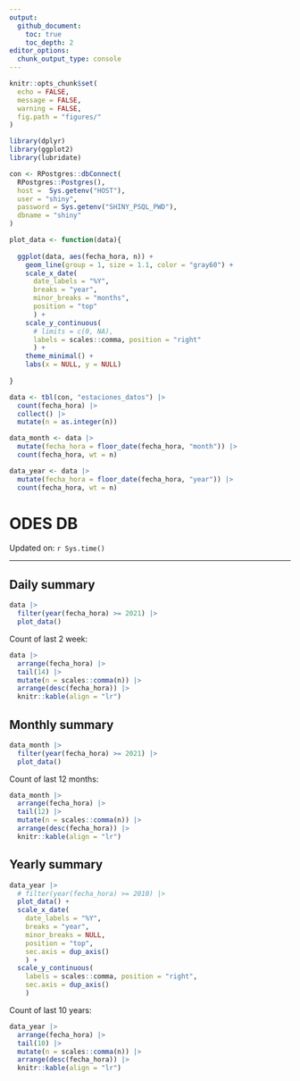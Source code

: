 ```yaml
---
output:
  github_document:
    toc: true
    toc_depth: 2
editor_options: 
  chunk_output_type: console
---
```


```r
knitr::opts_chunk$set(
  echo = FALSE,
  message = FALSE,
  warning = FALSE,
  fig.path = "figures/"
)
```

```r
library(dplyr)
library(ggplot2)
library(lubridate)

con <- RPostgres::dbConnect(
  RPostgres::Postgres(),
  host =  Sys.getenv("HOST"),
  user = "shiny",
  password = Sys.getenv("SHINY_PSQL_PWD"),
  dbname = "shiny"
)

plot_data <- function(data){
  
  ggplot(data, aes(fecha_hora, n)) +
    geom_line(group = 1, size = 1.1, color = "gray60") +
    scale_x_date(
      date_labels = "%Y",
      breaks = "year",
      minor_breaks = "months",
      position = "top"
      ) +
    scale_y_continuous(
      # limits = c(0, NA),
      labels = scales::comma, position = "right"
      ) +
    theme_minimal() +
    labs(x = NULL, y = NULL)
  
}

data <- tbl(con, "estaciones_datos") |> 
  count(fecha_hora) |> 
  collect() |> 
  mutate(n = as.integer(n))

data_month <- data |> 
  mutate(fecha_hora = floor_date(fecha_hora, "month")) |> 
  count(fecha_hora, wt = n)

data_year <- data |> 
  mutate(fecha_hora = floor_date(fecha_hora, "year")) |> 
  count(fecha_hora, wt = n)
```

# ODES DB

Updated on: `r Sys.time()`

--- 

## Daily summary

```r
data |> 
  filter(year(fecha_hora) >= 2021) |> 
  plot_data()
```

Count of last 2 week:

```r
data |> 
  arrange(fecha_hora) |> 
  tail(14) |> 
  mutate(n = scales::comma(n)) |> 
  arrange(desc(fecha_hora)) |> 
  knitr::kable(align = "lr")
```

## Monthly summary

```r
data_month |> 
  filter(year(fecha_hora) >= 2021) |> 
  plot_data() 
```

Count of last 12 months:

```r
data_month |> 
  arrange(fecha_hora) |> 
  tail(12) |> 
  mutate(n = scales::comma(n)) |> 
  arrange(desc(fecha_hora)) |> 
  knitr::kable(align = "lr")
```

## Yearly summary

```r
data_year |> 
  # filter(year(fecha_hora) >= 2010) |> 
  plot_data() +
  scale_x_date(
    date_labels = "%Y",
    breaks = "year",
    minor_breaks = NULL,
    position = "top",
    sec.axis = dup_axis()
    ) + 
  scale_y_continuous(
    labels = scales::comma, position = "right",
    sec.axis = dup_axis()
    ) 
```

Count of last 10 years:

```r
data_year |> 
  arrange(fecha_hora) |> 
  tail(10) |> 
  mutate(n = scales::comma(n)) |> 
  arrange(desc(fecha_hora)) |> 
  knitr::kable(align = "lr")
```
